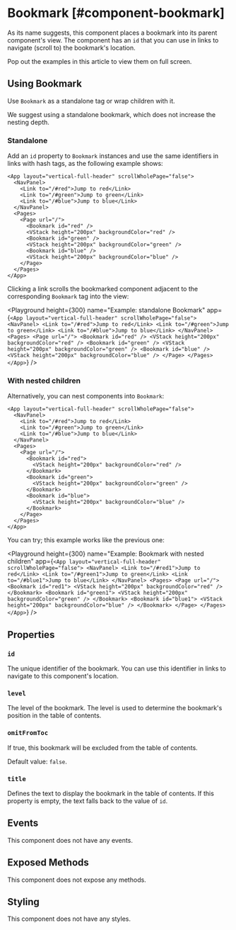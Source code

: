 
# Bookmark [#component-bookmark]

As its name suggests, this component places a bookmark into its parent component's view. The component has an `id` that you can use in links to navigate (scroll to) the bookmark's location.



<Callout type="info" emoji="💡">
Pop out the examples in this article to view them on full screen.
</Callout>


## Using Bookmark

Use `Bookmark` as a standalone tag or wrap children with it.

<Callout type="info" emoji="💡">
We suggest using a standalone bookmark, which does not increase the nesting depth.
</Callout>

### Standalone

Add an `id` property to `Bookmark` instances and use the same identifiers in links with hash tags, as the following example shows:

```ueml copy /#red/ /#green/ /#blue/ /id="red"/ /id="green"/ /id="blue"/
<App layout="vertical-full-header" scrollWholePage="false">
  <NavPanel>
    <Link to="/#red">Jump to red</Link>
    <Link to="/#green">Jump to green</Link>
    <Link to="/#blue">Jump to blue</Link>
  </NavPanel>
  <Pages>
    <Page url="/">
      <Bookmark id="red" />
      <VStack height="200px" backgroundColor="red" />
      <Bookmark id="green" />
      <VStack height="200px" backgroundColor="green" />
      <Bookmark id="blue" />
      <VStack height="200px" backgroundColor="blue" />
    </Page>
  </Pages>
</App>
```

Clicking a link scrolls the bookmarked component adjacent to the corresponding `Bookmark` tag into the view:

<Playground
  height={300}
  name="Example: standalone Bookmark"
  app={`
    <App layout="vertical-full-header" scrollWholePage="false">
      <NavPanel>
        <Link to="/#red">Jump to red</Link>
        <Link to="/#green">Jump to green</Link>
        <Link to="/#blue">Jump to blue</Link>
      </NavPanel>
      <Pages>
        <Page url="/">
          <Bookmark id="red" />
          <VStack height="200px" backgroundColor="red" />
          <Bookmark id="green" />
          <VStack height="200px" backgroundColor="green" />
          <Bookmark id="blue" />
          <VStack height="200px" backgroundColor="blue" />
        </Page>
      </Pages>
    </App>
  `}
/>

### With nested children

Alternatively, you can nest components into `Bookmark`:

```ueml copy /#red/ /#green/ /#blue/ /id="red"/ /id="green"/ /id="blue"/
<App layout="vertical-full-header" scrollWholePage="false">
  <NavPanel>
    <Link to="/#red">Jump to red</Link>
    <Link to="/#green">Jump to green</Link>
    <Link to="/#blue">Jump to blue</Link>
  </NavPanel>
  <Pages>
    <Page url="/">
      <Bookmark id="red">
        <VStack height="200px" backgroundColor="red" />
      </Bookmark>
      <Bookmark id="green">
        <VStack height="200px" backgroundColor="green" />
      </Bookmark>
      <Bookmark id="blue">
        <VStack height="200px" backgroundColor="blue" />
      </Bookmark>
    </Page>
  </Pages>
</App>
```

You can try; this example works like the previous one:

<Playground
  height={300}
  name="Example: Bookmark with nested children"
  app={`
    <App layout="vertical-full-header" scrollWholePage="false">
      <NavPanel>
        <Link to="/#red1">Jump to red</Link>
        <Link to="/#green1">Jump to green</Link>
        <Link to="/#blue1">Jump to blue</Link>
      </NavPanel>
      <Pages>
        <Page url="/">
          <Bookmark id="red1">
            <VStack height="200px" backgroundColor="red" />
          </Bookmark>
          <Bookmark id="green1">
            <VStack height="200px" backgroundColor="green" />
          </Bookmark>
          <Bookmark id="blue1">
            <VStack height="200px" backgroundColor="blue" />
          </Bookmark>
        </Page>
      </Pages>
    </App>
  `}
/>

## Properties

### `id`

The unique identifier of the bookmark. You can use this identifier in links to navigate to this component's location.

### `level`

The level of the bookmark. The level is used to determine the bookmark's position in the table of contents.

### `omitFromToc`

If true, this bookmark will be excluded from the table of contents.

Default value: `false`.

### `title`

Defines the text to display the bookmark in the table of contents. If this property is empty, the text falls back to the value of `id`.

## Events

This component does not have any events.

## Exposed Methods

This component does not expose any methods.

## Styling

This component does not have any styles.
